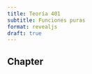 ```yaml
---
title: Teoría 401
subtitle: Funciones puras
format: revealjs
draft: true
---
```


## Chapter {.center}



